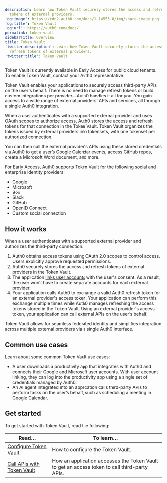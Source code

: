 ```yaml
---
description: Learn how Token Vault securely stores the access and refresh
  tokens of external providers.
'og:image': https://cdn2.auth0.com/docs/1.14553.0/img/share-image.png
'og:title': Token Vault
'og:url': https://auth0.com/docs/
permalink: token-vault
sidebarTitle: Overview
title: Token Vault
'twitter:description': Learn how Token Vault securely stores the access and
  refresh tokens of external providers.
'twitter:title': Token Vault
---
```

<Callout icon="file-lines" color="#0EA5E9" iconType="regular">

Token Vault is currently available in Early Access for public cloud tenants. To enable Token Vault, contact your Auth0 representative.

</Callout>

Token Vault enables your applications to securely access third-party APIs on the user's behalf. There is no need to manage <Tooltip tip="Refresh Token: Token used to obtain a renewed Access Token without forcing users to log in again." cta="View Glossary" href="/docs/glossary?term=refresh+tokens">refresh tokens</Tooltip> or build custom integrations per provider—Auth0 handles it all for you. You gain access to a wide range of external providers’ APIs and services, all through a single Auth0 integration.

When a user authenticates with a supported external provider and uses <Tooltip tip="OAuth 2.0: Authorization framework that defines authorization protocols and workflows." cta="View Glossary" href="/docs/glossary?term=OAuth">OAuth</Tooltip> scopes to authorize access, Auth0 stores the access and refresh tokens for that connection in the Token Vault. Token Vault organizes the tokens issued by external providers into tokensets, with one tokenset per authorized connection.

You can then call the external provider's APIs using these stored credentials via Auth0 to get a user’s Google Calendar events, access GitHub repos, create a Microsoft Word document, and more.

For Early Access, Auth0 supports Token Vault for the following social and enterprise <Tooltip tip="Identity Provider (IdP): Service that stores and manages digital identities." cta="View Glossary" href="/docs/glossary?term=identity+providers">identity providers</Tooltip>:

* Google
* Microsoft
* Box
* Slack
* GitHub
* <Tooltip tip="OpenID: Open standard for authentication that allows applications to verify users' identities without collecting and storing login information." cta="View Glossary" href="/docs/glossary?term=OpenID">OpenID</Tooltip> Connect
* Custom social connection

## How it works

When a user authenticates with a supported external provider and authorizes the third-party connection:

1. Auth0 obtains access tokens using OAuth 2.0 scopes to control access. Users explicitly approve requested permissions.
2. Auth0 securely stores the access and refresh tokens of external providers in the Token Vault.
3. The application [links user accounts](/docs/manage-users/user-accounts/user-account-linking) with the user's consent. As a result, the user won’t have to create separate accounts for each external provider.
4. Your application calls Auth0 to exchange a valid Auth0 refresh token for an external provider's access token. Your application can perform this exchange multiple times while Auth0 manages refreshing the access tokens stored in the Token Vault. Using an external provider's access token, your application can call external APIs on the user’s behalf.

Token Vault allows for seamless federated identity and simplifies integration across multiple external providers via a single Auth0 interface.

## Common use cases

Learn about some common Token Vault use cases:

* A user downloads a productivity app that integrates with Auth0 and connects their Google and Microsoft user accounts. With user account linking, they can log into the productivity app using a single set of credentials managed by Auth0.
* An AI agent integrated into an application calls third-party APIs to perform tasks on the user’s behalf, such as scheduling a meeting in Google Calendar.

## Get started

To get started with Token Vault, read the following:

<table class="table"><thead>
<tr>
<th><strong>Read…</strong></th>
<th><strong>To learn…</strong></th>
</tr>
</thead>
<tbody>
<tr>
<td><a href="/docs/secure/tokens/token-vault/configure-token-vault">Configure Token Vault</a></td>
<td>How to configure the Token Vault.</td>
</tr>
<tr>
<td><a href="/docs/secure/tokens/token-vault/call-apis-with-token-vault">Call APIs with Token Vault</a></td>
<td>How an application accesses the Token Vault to get an access token to call third-party APIs.</td>
</tr>
</tbody>
</table>